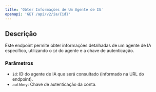 ```yaml
---
title: 'Obter Informações de Um Agente de IA'
openapi: 'GET /api/v2/ia/{id}'
---
```


## Descrição

Este endpoint permite obter informações detalhadas de um agente de IA específico, utilizando o `id` do agente e a chave de autenticação.

### Parâmetros

* `id`: ID do agente de IA que será consultado (informado na URL do endpoint).
* `authkey`: Chave de autenticação da conta.